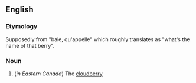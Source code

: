 ==English==

===Etymology===
Supposedly from {{F.}} "baie, qu'appelle" which roughly translates as "what's the name of that berry".

===Noun===
{{en-noun}}

#(''in Eastern Canada'') The [[cloudberry]]